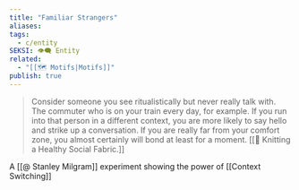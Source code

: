```yaml
---
title: "Familiar Strangers"
aliases: 
tags:
  - c/entity
SEKSI: 👁️‍🗨️ Entity
related:
  - "[[🗺️ Motifs|Motifs]]"
publish: true
---
```

> Consider someone you see ritualistically but never really talk with. The commuter who is on your train every day, for example. If you run into that person in a different context, you are more likely to say hello and strike up a conversation. If you are really far from your comfort zone, you almost certainly will bond at least for a moment.
> [[📰 Knitting a Healthy Social Fabric.]]

A [[@ Stanley Milgram]] experiment showing the power of [[Context Switching]]

